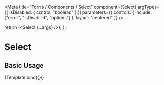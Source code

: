 

<Meta
  title="Forms / Components / Select"
  component={Select}
  argTypes={{
    isDisabled: {
      control: "boolean"
    }
  }}
  parameters={{
    controls: {
      include: ["error", "isDisabled", "options"]
    },
    layout: "centered"
  }}
/>

  return (<Select {...args} />);
};

# Select

## Basic Usage

<Canvas>
  <Story name="Select" args={{ 
    options: [
      { label: "Option 1", value: "option-1" },
      { label: "Option 2", value: "option-2" }
    ]
  }}>
    {Template.bind({})}
  </Story>
</Canvas>
